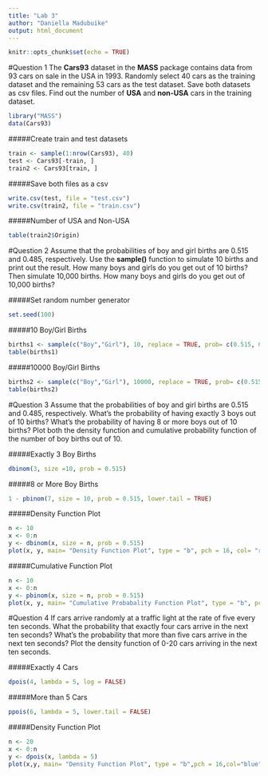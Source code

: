 ```yaml
---
title: "Lab 3"
author: "Daniella Madubuike"
output: html_document
---
```


```r
knitr::opts_chunk$set(echo = TRUE)
```

#Question 1
The **Cars93** dataset in the **MASS** package contains data from 93 cars on sale in the USA in
1993. Randomly select 40 cars as the training dataset and the remaining 53 cars as the test
dataset. Save both datasets as csv files. Find out the number of **USA** and **non-USA** cars in the
training dataset.

```r
library("MASS")
data(Cars93)
```

#####Create train and test datasets
```r
train <- sample(1:nrow(Cars93), 40)
test <- Cars93[-train, ]
train2 <- Cars93[train, ]
```

#####Save both files as a csv
```r
write.csv(test, file = "test.csv")
write.csv(train2, file = "train.csv")
```

#####Number of USA and Non-USA
```r
table(train2$Origin)
```


#Question 2
Assume that the probabilities of boy and girl births are 0.515 and 0.485, respectively. Use the
**sample()** function to simulate 10 births and print out the result. How many boys and girls
do you get out of 10 births? Then simulate 10,000 births. How many boys and girls do you
get out of 10,000 births?

#####Set random number generator
```r
set.seed(100)
```

#####10 Boy/Girl Births
```r
births1 <- sample(c("Boy","Girl"), 10, replace = TRUE, prob= c(0.515, 0.485))
table(births1)
```

#####10000 Boy/Girl Births
```r
births2 <- sample(c("Boy","Girl"), 10000, replace = TRUE, prob= c(0.515, 0.485))
table(births2)
```


#Question 3
Assume that the probabilities of boy and girl births are 0.515 and 0.485, respectively. What’s
the probability of having exactly 3 boys out of 10 births? What’s the probability of having 8
or more boys out of 10 births? Plot both the density function and cumulative probability
function of the number of boy births out of 10.

#####Exactly 3 Boy Births
```r
dbinom(3, size =10, prob = 0.515)
```

#####8 or More Boy Births
```r
1 - pbinom(7, size = 10, prob = 0.515, lower.tail = TRUE)
```

#####Density Function Plot
```r
n <- 10
x <- 0:n
y <- dbinom(x, size = n, prob = 0.515)
plot(x, y, main= "Density Function Plot", type = "b", pch = 16, col= "red")
```

#####Cumulative Function Plot
```r
n <- 10
x <- 0:n
y <- pbinom(x, size = n, prob = 0.515)
plot(x, y, main= "Cumulative Probabality Function Plot", type = "b", pch = 16, col= "red")
```


#Question 4
If cars arrive randomly at a traffic light at the rate of five every ten seconds. What the
probability that exactly four cars arrive in the next ten seconds? What’s the probability that
more than five cars arrive in the next ten seconds? Plot the density function of 0-20 cars
arriving in the next ten seconds.

#####Exactly 4 Cars
```r
dpois(4, lambda = 5, log = FALSE)
```

#####More than 5 Cars
```r
ppois(6, lambda = 5, lower.tail = FALSE)
```

#####Density Function Plot
```r
n <- 20
x <- 0:n
y <- dpois(x, lambda = 5)
plot(x,y, main= "Density Function Plot", type = "b",pch = 16,col="blue")
```



